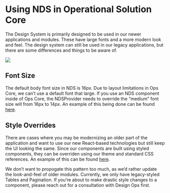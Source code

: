 # Using NDS in Operational Solution Core

The Design System is primarily designed to be used in our newer applications and modules. These have large fonts and a more modern look and feel. The design system can still be used in our legacy applications, but there are some differences and things to be aware of.

<img src="images/nds-in-ops-core.png" />

## Font Size

The default body font size in NDS is 16px. Due to layout limitations in Ops Core, we can’t use a default font that large. If you use an NDS component inside of Ops Core, the NDSProvider needs to override the “medium” font size will from 16px to 14px. An example of this being done can be found [here](https://github.com/nulogy/PackManager/blob/main/client_webpack/warehouse_management/src/lib/NDSProvider.tsx).

## Style Overrides

There are cases where you may be modernizing an older part of the application and want to use our new React-based technologies but still keep the UI looking the same. Since our components are built using styled components, they can be overriden using our theme and standard CSS references. An example of this can be found [here](https://github.com/nulogy/PackManager/blob/main/packages/components/src/LegacyPagination.tsx).

<Alert>
  We don’t want to propogate this pattern too much, as we’d rather update the
  look-and-feel of older modules. Currently, we only have legacy-styled Tables
  and Pagination. If you’re about to make drastic style changes to a component,
  please reach out for a consultation with Design Ops first.
</Alert>
